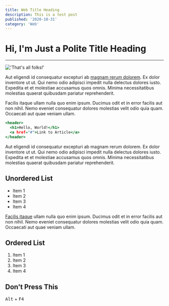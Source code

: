 ```yaml
---
title: Web Title Heading
description: This is a test post
published: '2020-10-31'
category: 'Web'
---
```


# Hi, I'm Just a Polite Title Heading

---

!['That's all folks!'](/thats-all-folks.jpg)

Aut eligendi id consequatur excepturi ab [magnam rerum dolorem](#). Ex dolor inventore ut ut. Qui nemo odio adipisci impedit nulla delectus dolores iusto. Expedita et et molestiae accusamus quos omnis. Minima necessitatibus molestias quaerat quibusdam pariatur reprehenderit.

Facilis itaque ullam nulla quo enim ipsum. Ducimus odit et in error facilis aut non nihil. Nemo eveniet consequatur dolores molestias velit odio quia quam. Occaecati aut quae veniam ullam.

```html:index.html
<header>
  <h1>Hello, World!</h1>
  <a href="#">Link to Article</a>
</header>
```

Aut eligendi id consequatur excepturi ab magnam rerum dolorem. Ex dolor inventore ut ut. Qui nemo odio adipisci impedit nulla delectus dolores iusto. Expedita et et molestiae accusamus quos omnis. Minima necessitatibus molestias quaerat quibusdam pariatur reprehenderit.

## Unordered List

- Item 1
- Item 2
- Item 3
- Item 4

[Facilis itaque](#) ullam nulla quo enim ipsum. Ducimus odit et in error facilis aut non nihil. Nemo eveniet consequatur dolores molestias velit odio quia quam. Occaecati aut quae veniam ullam.

## Ordered List

1. Item 1
2. Item 2
3. Item 3
4. Item 4

## Don't Press This

<kbd>Alt</kbd> + <kbd>F4</kbd>

<Credits />
